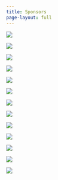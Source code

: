 ```yaml
---
title: Sponsors
page-layout: full
---
```


::: {layout="[[1,1, 1], [1, 1, 1]]"}

![](sponsors2021/arabesque-black.png)

![](sponsors2021/autodesk.png)

![](sponsors2021/bosch-2.png)

![](sponsors2021/eigen-tech.png)

![](sponsors2021/gather.jpg)

![](sponsors2021/google.png)

![](sponsors2021/compositio-mathematica.png)

![](sponsors2021/imperial-siam.png)

![](sponsors2021/institute-mathematics.png)

![](sponsors2021/LSGNT_Logo_2015.png)

![](sponsors2021/relation.png)

![](sponsors2021/speechmatics-bw.png)

![](sponsors2021/xtx-markets.png)

:::